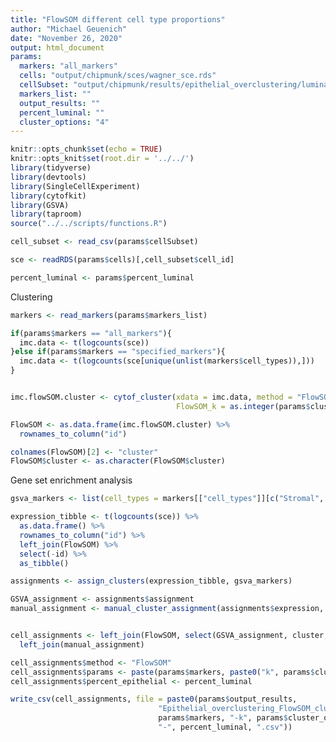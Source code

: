 ```yaml
---
title: "FlowSOM different cell type proportions"
author: "Michael Geuenich"
date: "November 26, 2020"
output: html_document
params:
  markers: "all_markers"
  cells: "output/chipmunk/sces/wagner_sce.rds"
  cellSubset: "output/chipmunk/results/epithelial_overclustering/luminal_20.csv" 
  markers_list: ""
  output_results: ""
  percent_luminal: ""
  cluster_options: "4"
---
```


```r
knitr::opts_chunk$set(echo = TRUE)
knitr::opts_knit$set(root.dir = '../../')
library(tidyverse)
library(devtools)
library(SingleCellExperiment)
library(cytofkit)
library(GSVA)
library(taproom)
source("../../scripts/functions.R")
```



```r
cell_subset <- read_csv(params$cellSubset)

sce <- readRDS(params$cells)[,cell_subset$cell_id]

percent_luminal <- params$percent_luminal
```

Clustering
```r
markers <- read_markers(params$markers_list)

if(params$markers == "all_markers"){
  imc.data <- t(logcounts(sce))
}else if(params$markers == "specified_markers"){  
  imc.data <- t(logcounts(sce[unique(unlist(markers$cell_types)),]))
}


imc.flowSOM.cluster <- cytof_cluster(xdata = imc.data, method = "FlowSOM",
                                     FlowSOM_k = as.integer(params$cluster_options))

FlowSOM <- as.data.frame(imc.flowSOM.cluster) %>% 
  rownames_to_column("id")

colnames(FlowSOM)[2] <- "cluster"
FlowSOM$cluster <- as.character(FlowSOM$cluster)
```

Gene set enrichment analysis
```r
gsva_markers <- list(cell_types = markers[["cell_types"]][c("Stromal", "T cells", "Epithelial (luminal)", "Macrophage")], cell_states = "")

expression_tibble <- t(logcounts(sce)) %>% 
  as.data.frame() %>% 
  rownames_to_column("id") %>% 
  left_join(FlowSOM) %>% 
  select(-id) %>% 
  as_tibble()

assignments <- assign_clusters(expression_tibble, gsva_markers)

GSVA_assignment <- assignments$assignment
manual_assignment <- manual_cluster_assignment(assignments$expression, gsva_markers)


cell_assignments <- left_join(FlowSOM, select(GSVA_assignment, cluster, GSVA_cell_type)) %>% 
  left_join(manual_assignment)
```

```r
cell_assignments$method <- "FlowSOM"
cell_assignments$params <- paste(params$markers, paste0("k", params$cluster_options), sep = "_")
cell_assignments$percent_epithelial <- percent_luminal

write_csv(cell_assignments, file = paste0(params$output_results, 
                                 "Epithelial_overclustering_FlowSOM_clusters-",
                                 params$markers, "-k", params$cluster_options, 
                                 "-", percent_luminal, ".csv"))
```
